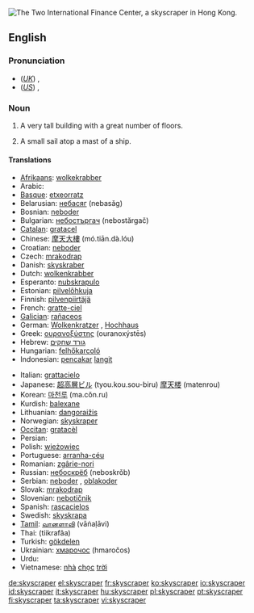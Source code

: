 [[Image:HK-2IFC-sj cropped.jpg|thumb|right|The Two International Finance Center, a skyscraper in Hong Kong.]]
{{wikipedia}}
==English==

===Pronunciation===
* (''[[Received Pronunciation|UK]]'') {{IPA|/ˈskaɪˌskɹeɪpə/}}, {{SAMPA|/"skaI%skreIp@/}}
* (''[[General American|US]]'') {{IPA|/ˈskaɪˌskɹeɪpɚ/}}, {{SAMPA|/"skaI%skreIp@`/}}

===Noun===
{{en-noun}}

# A very tall building with a great number of floors.
# {{context|archaic}} A small sail atop a mast of a ship.

====Translations====
{{trans-top|tall building}}
* [[Afrikaans]]: [[wolkekrabber]]
* Arabic: {{Arab|[[ناطحة]]}} {{Arab|[[سحاب]]}}
* [[Basque]]: [[etxeorratz]]
* Belarusian: [[небасяг]] (nebasǎg)
* Bosnian: [[neboder#Bosnian|neboder]]
* Bulgarian: [[небостъргач]] (nebostărgač)
* [[Catalan]]: [[gratacel]] {{m}}
* Chinese: [[摩天大樓]] (mó.tiān.dà.lóu)
* Croatian: [[neboder#Croatian|neboder]]
* Czech: [[mrakodrap]] {{m}}
* Danish: [[skyskraber]] {{c}}
* Dutch: [[wolkenkrabber]] {{m}}
* Esperanto: [[nubskrapulo]]
* Estonian: [[pilvelõhkuja]]
* Finnish: [[pilvenpiirtäjä]]
* French: [[gratte-ciel]] {{m}}
* [[Galician]]: [[rañaceos]] {{m}}
* German: [[Wolkenkratzer]] {{m}}, [[Hochhaus]] {{n}}
* Greek: [[ουρανοξύστης]] (ouranoxýstēs)
* Hebrew: [[גורד שחקים]]
* Hungarian: [[felhőkarcoló]]
* Indonesian: [[pencakar]] [[langit]]
{{trans-mid}}
* Italian: [[grattacielo]] {{m}}
* Japanese: [[超高層ビル]] (tyou.kou.sou-biru) [[摩天楼]] (matenrou)
* Korean: [[마천루]] (ma.cŏn.ru)
* Kurdish: [[balexane]] {{f}}
* Lithuanian: [[dangoraižis]]
* Norwegian: [[skyskraper]]
* [[Occitan]]: [[gratacèl]] {{m}}
* Persian: {{fa-Arab|[[آسمانخراش]]}}
* Polish: [[wieżowiec]]
* Portuguese: [[arranha-céu]] {{m}}
* Romanian: [[zgârie-nori]]
* Russian: [[небоскрёб]] (neboskrǒb) {{m}}
* Serbian: [[neboder]] {{m}}, [[oblakoder]] {{m}}
* Slovak: [[mrakodrap]] {{m}}
* Slovenian: [[nebotičnik]] {{m}}
* Spanish: [[rascacielos]] {{m}}
* Swedish: [[skyskrapa]] {{c}}
* [[Tamil]]: [[வானளாவி]] (vāṅaḷāvi)
* Thai: {{Thai|[[ตึกระฟ้า]]}} (tiikrafâa)
* Turkish: [[gökdelen]]
* Ukrainian: [[хмарочос]] (hmaročos) {{m}}
* Urdu: {{ur-Arab|[[بلند]]}} {{ur-Arab|[[ترین]]}} {{ur-Arab|[[عمارات]]}}
* Vietnamese: [[nhà]] [[chọc]] [[trời]]
{{trans-bottom}}

{{trans-top|sail}}
{{trans-mid}}
{{trans-bottom}}

[[de:skyscraper]]
[[el:skyscraper]]
[[fr:skyscraper]]
[[ko:skyscraper]]
[[io:skyscraper]]
[[id:skyscraper]]
[[it:skyscraper]]
[[hu:skyscraper]]
[[pl:skyscraper]]
[[pt:skyscraper]]
[[fi:skyscraper]]
[[ta:skyscraper]]
[[vi:skyscraper]]